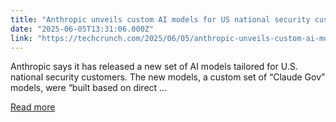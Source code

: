 ```yaml
---
title: "Anthropic unveils custom AI models for US national security customers"
date: "2025-06-05T13:31:06.000Z"
link: "https://techcrunch.com/2025/06/05/anthropic-unveils-custom-ai-models-for-u-s-national-security-customers/"
---
```


Anthropic says it has released a new set of AI models tailored for U.S. national security customers. The new models, a custom set of &#8220;Claude Gov&#8221; models, were &#8220;built based on direct ...

[Read more](https://techcrunch.com/2025/06/05/anthropic-unveils-custom-ai-models-for-u-s-national-security-customers/)
